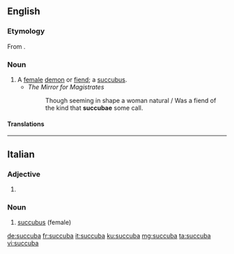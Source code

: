 ==English==

===Etymology===
From {{etyl|la|en}} {{lena}} {{term|succubare|lang=la||to lie under}}.

===Noun===
{{en-noun|s|succubae}}

# A [[female]] [[demon]] or [[fiend]]; a [[succubus]].
#* ''The Mirror for Magistrates''
#*: Though seeming in shape a woman natural / Was a fiend of the kind that '''succubae''' some call.

====Translations====
{{trans-see|a female demon or fiend|succubus}}

----

==Italian==

===Adjective===
{{head|it|adjective form}}

# {{feminine singular of|succubo|lang=it}}

===Noun===
{{it-noun|f}}

# [[succubus]] (female)

[[de:succuba]]
[[fr:succuba]]
[[it:succuba]]
[[ku:succuba]]
[[mg:succuba]]
[[ta:succuba]]
[[vi:succuba]]